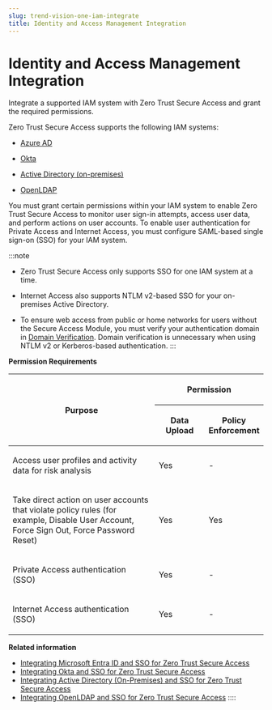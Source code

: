 ```yaml
---
slug: trend-vision-one-iam-integrate
title: Identity and Access Management Integration
---
```

# Identity and Access Management Integration

Integrate a supported IAM system with Zero Trust Secure Access and grant the required permissions.

Zero Trust Secure Access supports the following IAM systems:

- [Azure AD](integrating-sso-for-ztsa.mdx)

- [Okta](okta-ztsa-sso.mdx)

- [Active Directory (on-premises)](ad-onprem-sso-ztsa.mdx)

- [OpenLDAP](integrating-openldap-sso-ztsa.mdx)

You must grant certain permissions within your IAM system to enable Zero Trust Secure Access to monitor user sign-in attempts, access user data, and perform actions on user accounts. To enable user authentication for Private Access and Internet Access, you must configure SAML-based single sign-on (SSO) for your IAM system.

:::note

- Zero Trust Secure Access only supports SSO for one IAM system at a time.

- Internet Access also supports NTLM v2-based SSO for your on-premises Active Directory.

- To ensure web access from public or home networks for users without the Secure Access Module, you must verify your authentication domain in [Domain Verification](domain-verification.mdx). Domain verification is unnecessary when using NTLM v2 or Kerberos-based authentication.
:::

**Permission Requirements**

<table>
<colgroup>
<col style="width: 60%" />
<col style="width: 20%" />
<col style="width: 20%" />
</colgroup>
<thead>
<tr>
<th rowspan="2"><p>Purpose</p></th>
<th colspan="2"><p>Permission</p></th>
</tr>
<tr>
<th><p>Data Upload</p></th>
<th><p>Policy Enforcement</p></th>
</tr>
</thead>
<tbody>
<tr>
<td><p>Access user profiles and activity data for risk analysis</p></td>
<td><p>Yes</p></td>
<td><p>-</p></td>
</tr>
<tr>
<td><p>Take direct action on user accounts that violate policy rules (for example, Disable User Account, Force Sign Out, Force Password Reset)</p></td>
<td><p>Yes</p></td>
<td><p>Yes</p></td>
</tr>
<tr>
<td><p>Private Access authentication (SSO)</p></td>
<td><p>Yes</p></td>
<td><p>-</p></td>
</tr>
<tr>
<td><p>Internet Access authentication (SSO)</p></td>
<td><p>Yes</p></td>
<td><p>-</p></td>
</tr>
</tbody>
</table>

**Related information**

- [Integrating Microsoft Entra ID and SSO for Zero Trust Secure Access](integrating-sso-for-ztsa.md "Integrate with Microsoft Entra ID to authenticate user access attempts and take action on risky account activity.")
- [Integrating Okta and SSO for Zero Trust Secure Access](okta-ztsa-sso.md "Integrate with Okta to authenticate user access attempts and take action on risky account activity.")
- [Integrating Active Directory (On-Premises) and SSO for Zero Trust Secure Access](ad-onprem-sso-ztsa.md "Integrate with Active Directory (on-premises) to authenticate user access attempts and take action on risky account activity.")
- [Integrating OpenLDAP and SSO for Zero Trust Secure Access](integrating-openldap-sso-ztsa.md "Integrate with OpenLDAP to authenticate user access attempts and take action on risky account activity.")
::::
